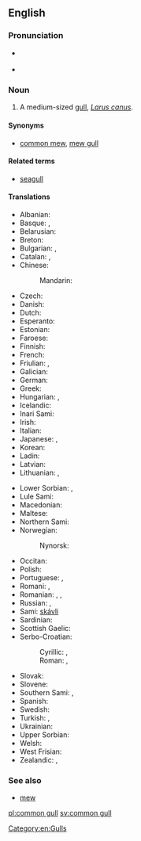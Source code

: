 ==English==
{{wikipedia}}

===Pronunciation===
* {{a|RP}} {{IPA|/ˈkɒmən ˌɡʌl/|lang=en}}
* {{a|US}} {{IPA|/ˈkɑːmən ˌɡʌl/|lang=en}}

===Noun===
{{en-noun|head=[[common]] [[gull]]}}

# A medium-sized [[gull]], ''[[Larus canus]]''.

====Synonyms====
* [[common mew]], [[mew gull]]

====Related terms====
* [[seagull]]

====Translations====
{{trans-top|''Larus canus''}}
* Albanian: {{t|sq|pulëbardha ngjyrë hiri}}
* Basque: {{t|eu|kaio}}, {{t|eu|antxeta}}
* Belarusian: {{t|be|чайка}}
* Breton: {{t|br|gouelan louet}}
* Bulgarian: {{t|bg|чайка буревестница|sc=Cyrl}}, {{t+|bg|чайка|tr=čajka|sc=Cyrl}}
* Catalan: {{t|ca|gavina|f}}, {{t|ca|gavià|m}}
* Chinese:
*: Mandarin: {{t+|cmn|海鸥|sc=Hani}}
* Czech: {{t|cs|racek bouřní}}
* Danish: {{t|da|stormmåge}}
* Dutch: {{t|nl|stormmeeuw|f}}
* Esperanto: {{t|eo|griza mevo}}
* Estonian: {{t|et|kalakajakas}}
* Faroese: {{t|fo|skatumási}}
* Finnish: {{t+|fi|kalalokki}}
* French: {{t+|fr|goéland cendré}}
* Friulian: {{t|fur|cocâl}}, {{t|fur|smurgnic}}
* Galician: {{t|gl|gaivota papoia|f}}
* German: {{t+|de|Sturmmöwe|f}}
* Greek: {{t+|el|γλάρος}}
* Hungarian: {{t+|hu|viharsirály}}, {{t+|hu|sirály}}
* Icelandic: {{t+|is|stormmáfur}}
* Inari Sami: {{t|smn|päiski}}
* Irish: {{t|ga|faoileán}}
* Italian: {{t+|it|gavina}}
* Japanese: {{t|ja|カモメ|tr=kamome|sc=Jpan}}, {{t+|ja|鴎|tr=kamome|sc=Jpan}}
* Korean: {{t+|ko|갈매기|tr=galmaegi}}
* Ladin: {{t|lld|gabian}}
* Latvian: {{t|lv|kajaks}}
* Lithuanian: {{t|lt|paprastasis kiras}}, {{t+|lt|kiras}}
{{trans-mid}}
* Lower Sorbian: {{t|dsb|ryborak}}, {{t|dsb|rybornik}}
* Lule Sami: {{t|smj|guolleskávlle}}
* Macedonian: {{t|mk|сив галеб|tr=siv galeb}}
* Maltese: {{t|mt|gawwija sekonda}}
* Northern Sami: {{t|se|báiski}}
* Norwegian: {{t|no|fiskemåke}}
*: Nynorsk: {{t|nn|fiskemåse}}
* Occitan: {{t+|oc|gavian}}
* Polish: {{t+|pl|mewa pospolita}}
* Portuguese: {{t|pt|gaivota-parda}}, {{t+|pt|gaivota}}
* Romani: {{t|rom|chayka|f}}, {{t|rom|chirikli-mariaki|f}}
* Romanian: {{t|ro|ucau marinu}}, {{t+|ro|laru}}, {{t+|ro|gavina}}
* Russian: {{t|ru|сизая чайка}}, {{t+|ru|ча́йка}}
* Sami: [[skávli]]
* Sardinian: {{t|sc|muetta da tschendra}}
* Scottish Gaelic: {{t|gd|faoileag}}
* Serbo-Croatian:
*: Cyrillic: {{t|sh|сиви галеб}}, {{t|sh|бурни галеб}}
*: Roman: {{t|sh|sivi galeb}}, {{t|sh|burni galeb}}
* Slovak: {{t|sk|čajka sivá}}
* Slovene: {{t|sl|sivi galeb}}
* Southern Sami: {{t|sma|guelie-moevse}}, {{t|sma|muevse}}
* Spanish: {{t+|es|gaviota|f}}
* Swedish: {{t+|sv|fiskmås|c}}
* Turkish: {{t+|tr|küçük gümüş martı}}, {{t+|tr|dalgıç}}
* Ukrainian: {{t|uk|чайка|tr=čajka}}
* Upper Sorbian: {{t|hsb|tonuška}}
* Welsh: {{t|cy|y gweunydd}}
* West Frisian: {{t+|fy|unwaarsfûgel}}
* Zealandic: {{t|zea|Sturmmeêuwe}}, {{t|zea|sturmmeêuwe}}
{{trans-bottom}}

===See also===
* [[mew]]

[[Category:en:Gulls]]

[[pl:common gull]]
[[sv:common gull]]